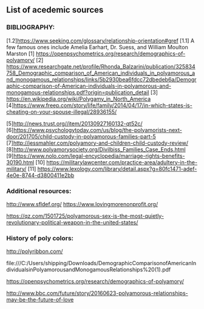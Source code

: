 ## List of acedemic sources

### BIBLIOGRAPHY:
[1.2]https://www.seeking.com/glossary/relationship-orientation#gref
[1.1] A few famous ones include Amelia Earhart, Dr. Suess, and 
William Moulton Marston
[1]  https://openpsychometrics.org/research/demographics-of-polyamory/
[2] https://www.researchgate.net/profile/Rhonda_Balzarini/publication/325834758_Demographic_comparison_of_American_individuals_in_polyamorous_and_monogamous_relationships/links/5b2930bea6fdcc72dbedeb6a/Demographic-comparison-of-American-individuals-in-polyamorous-and-monogamous-relationships.pdf?origin=publication_detail
[3] https://en.wikipedia.org/wiki/Polygamy_in_North_America
[4]https://www.freep.com/story/life/family/2014/04/17/in-which-states-is-cheating-on-your-spouse-illegal/28936155/

[5]http://news.trust.org//item/20130927160132-qt52c/
[6]https://www.psychologytoday.com/us/blog/the-polyamorists-next-door/201705/child-custody-in-polyamorous-families-part-5
[7]http://jessmahler.com/polyamory-and-children-child-custody-review/
[8]http://www.polyamorysociety.org/Divilbiss_Families_Case_Ends.html
[9]https://www.nolo.com/legal-encyclopedia/marriage-rights-benefits-30190.html
[10] https://militarylawcenter.com/practice-area/adultery-in-the-military/
[11] https://www.lexology.com/library/detail.aspx?g=80fc1471-adef-4e0e-8744-d3800411e2bb

### Additional resources:
http://www.sfldef.org/
https://www.lovingmorenonprofit.org/


https://qz.com/1501725/polyamorous-sex-is-the-most-quietly-revolutionary-political-weapon-in-the-united-states/

### History of poly colors:
http://polyribbon.com/

file:///C:/Users/shipping/Downloads/DemographicComparisonofAmericanIndividualsinPolyamorousandMonogamousRelationships%20(1).pdf

https://openpsychometrics.org/research/demographics-of-polyamory/

http://www.bbc.com/future/story/20160623-polyamorous-relationships-may-be-the-future-of-love
